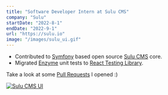 ```yaml
---
title: "Software Developer Intern at Sulu CMS"
company: "Sulu"
startDate: "2022-8-1"
endDate: "2022-9-1"
url: "https://sulu.io"
image: "/images/sulu_ui.gif"
---
```


- Contributed to [Symfony](https://symfony.com/) based open source [Sulu CMS](https://sulu.io/) core.
- Migrated [Enzyme](https://enzymejs.github.io/enzyme/) unit tests to [React Testing Library](https://testing-library.com/docs/react-testing-library/intro/).

Take a look at some [Pull Requests](https://github.com/sulu/sulu/pulls?page=1&q=is%3Apr+author%3Ab3h3m0th) I opened :)

[![Sulu CMS UI](https://camo.githubusercontent.com/875ac7729f01a12cf9f41015c00cdb3101a90f3a77f45798720749e74860eafb/68747470733a2f2f73756c752e696f2f75706c6f6164732f6d656469612f383030784032782f30372f3136372d657a6769662e6769663f763d32)](https://github.com/sulu/sulu)
